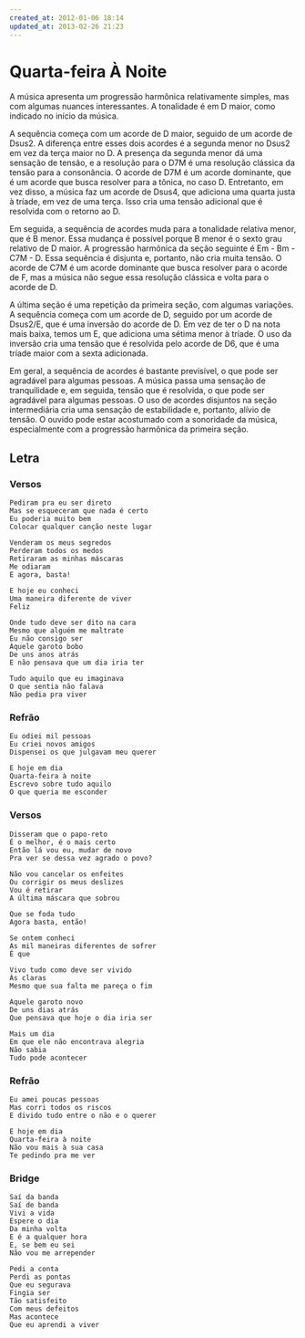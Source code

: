 ```yaml
---
created_at: 2012-01-06 18:14
updated_at: 2013-02-26 21:23
---
```


# Quarta-feira À Noite

A música apresenta um progressão harmônica relativamente simples, mas com algumas nuances interessantes. A tonalidade é em D maior, como indicado no início da música.

A sequência começa com um acorde de D maior, seguido de um acorde de Dsus2. A diferença entre esses dois acordes é a segunda menor no Dsus2 em vez da terça maior no D. A presença da segunda menor dá uma sensação de tensão, e a resolução para o D7M é uma resolução clássica da tensão para a consonância. O acorde de D7M é um acorde dominante, que é um acorde que busca resolver para a tônica, no caso D. Entretanto, em vez disso, a música faz um acorde de Dsus4, que adiciona uma quarta justa à tríade, em vez de uma terça. Isso cria uma tensão adicional que é resolvida com o retorno ao D.

Em seguida, a sequência de acordes muda para a tonalidade relativa menor, que é B menor. Essa mudança é possível porque B menor é o sexto grau relativo de D maior. A progressão harmônica da seção seguinte é Em - Bm - C7M - D. Essa sequência é disjunta e, portanto, não cria muita tensão. O acorde de C7M é um acorde dominante que busca resolver para o acorde de F, mas a música não segue essa resolução clássica e volta para o acorde de D.

A última seção é uma repetição da primeira seção, com algumas variações. A sequência começa com um acorde de D, seguido por um acorde de Dsus2/E, que é uma inversão do acorde de D. Em vez de ter o D na nota mais baixa, temos um E, que adiciona uma sétima menor à tríade. O uso da inversão cria uma tensão que é resolvida pelo acorde de D6, que é uma tríade maior com a sexta adicionada.

Em geral, a sequência de acordes é bastante previsível, o que pode ser agradável para algumas pessoas. A música passa uma sensação de tranquilidade e, em seguida, tensão que é resolvida, o que pode ser agradável para algumas pessoas. O uso de acordes disjuntos na seção intermediária cria uma sensação de estabilidade e, portanto, alívio de tensão. O ouvido pode estar acostumado com a sonoridade da música, especialmente com a progressão harmônica da primeira seção.

## Letra

### Versos

```
Pediram pra eu ser direto
Mas se esqueceram que nada é certo
Eu poderia muito bem
Colocar qualquer canção neste lugar

Venderam os meus segredos
Perderam todos os medos
Retiraram as minhas máscaras
Me odiaram
E agora, basta!

E hoje eu conheci
Uma maneira diferente de viver
Feliz

Onde tudo deve ser dito na cara
Mesmo que alguém me maltrate
Eu não consigo ser
Aquele garoto bobo
De uns anos atrás
E não pensava que um dia iria ter

Tudo aquilo que eu imaginava
O que sentia não falava
Não pedia pra viver
```

### Refrão

```
Eu odiei mil pessoas
Eu criei novos amigos
Dispensei os que julgavam meu querer

E hoje em dia
Quarta-feira à noite
Escrevo sobre tudo aquilo
O que queria me esconder
```

### Versos

```
Disseram que o papo-reto
É o melhor, é o mais certo
Então lá vou eu, mudar de novo
Pra ver se dessa vez agrado o povo?

Não vou cancelar os enfeites
Ou corrigir os meus deslizes
Vou é retirar
A última máscara que sobrou

Que se foda tudo
Agora basta, então!

Se ontem conheci
As mil maneiras diferentes de sofrer
É que

Vivo tudo como deve ser vivido
Às claras
Mesmo que sua falta me pareça o fim

Aquele garoto novo
De uns dias atrás
Que pensava que hoje o dia iria ser

Mais um dia
Em que ele não encontrava alegria
Não sabia
Tudo pode acontecer
```

### Refrão

```
Eu amei poucas pessoas
Mas corri todos os riscos
E divido tudo entre o não e o querer

E hoje em dia
Quarta-feira à noite
Não vou mais à sua casa
Te pedindo pra me ver
```

### Bridge

```
Saí da banda
Saí de banda
Vivi a vida
Espere o dia
Da minha volta
E é a qualquer hora
E, se bem eu sei
Não vou me arrepender

Pedi a conta
Perdi as pontas
Que eu segurava
Fingia ser
Tão satisfeito
Com meus defeitos
Mas acontece
Que eu aprendi a viver
```

